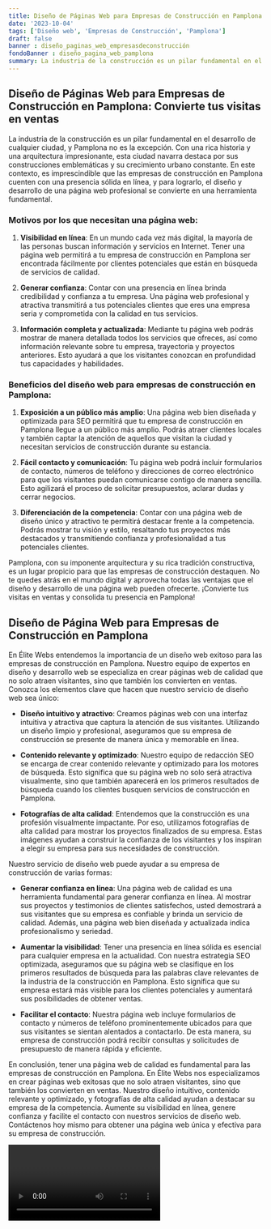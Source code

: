 ```yaml
---
title: Diseño de Páginas Web para Empresas de Construcción en Pamplona
date: '2023-10-04'
tags: ['Diseño web', 'Empresas de Construcción', 'Pamplona']
draft: false
banner : diseño_paginas_web_empresasdeconstrucción
fondoBanner : diseño_pagina_web_pamplona
summary: La industria de la construcción es un pilar fundamental en el desarrollo de cualquier ciudad, y Pamplona no es la excepción. Con una rica historia y una arquitectura impresionante, esta ciudad navarra destaca por sus construcciones emblemáticas y su crecimiento urbano constante. En este contexto, es imprescindible que las empresas de construcción en Pamplona cuenten con una presencia sólida en línea, y para lograrlo, el diseño y desarrollo de una página web profesional se convierte en una herramienta fundamental.
---
```


## Diseño de Páginas Web para Empresas de Construcción en Pamplona: Convierte tus visitas en ventas

La industria de la construcción es un pilar fundamental en el desarrollo de cualquier ciudad, y Pamplona no es la excepción. Con una rica historia y una arquitectura impresionante, esta ciudad navarra destaca por sus construcciones emblemáticas y su crecimiento urbano constante. En este contexto, es imprescindible que las empresas de construcción en Pamplona cuenten con una presencia sólida en línea, y para lograrlo, el diseño y desarrollo de una página web profesional se convierte en una herramienta fundamental.

### Motivos por los que necesitan una página web:

1. **Visibilidad en línea**: En un mundo cada vez más digital, la mayoría de las personas buscan información y servicios en Internet. Tener una página web permitirá a tu empresa de construcción en Pamplona ser encontrada fácilmente por clientes potenciales que están en búsqueda de servicios de calidad.

2. **Generar confianza**: Contar con una presencia en línea brinda credibilidad y confianza a tu empresa. Una página web profesional y atractiva transmitirá a tus potenciales clientes que eres una empresa seria y comprometida con la calidad en tus servicios.

3. **Información completa y actualizada**: Mediante tu página web podrás mostrar de manera detallada todos los servicios que ofreces, así como información relevante sobre tu empresa, trayectoria y proyectos anteriores. Esto ayudará a que los visitantes conozcan en profundidad tus capacidades y habilidades.

### Beneficios del diseño web para empresas de construcción en Pamplona:

1. **Exposición a un público más amplio**: Una página web bien diseñada y optimizada para SEO permitirá que tu empresa de construcción en Pamplona llegue a un público más amplio. Podrás atraer clientes locales y también captar la atención de aquellos que visitan la ciudad y necesitan servicios de construcción durante su estancia.

2. **Fácil contacto y comunicación**: Tu página web podrá incluir formularios de contacto, números de teléfono y direcciones de correo electrónico para que los visitantes puedan comunicarse contigo de manera sencilla. Esto agilizará el proceso de solicitar presupuestos, aclarar dudas y cerrar negocios.

3. **Diferenciación de la competencia**: Contar con una página web de diseño único y atractivo te permitirá destacar frente a la competencia. Podrás mostrar tu visión y estilo, resaltando tus proyectos más destacados y transmitiendo confianza y profesionalidad a tus potenciales clientes.

Pamplona, con su imponente arquitectura y su rica tradición constructiva, es un lugar propicio para que las empresas de construcción destaquen. No te quedes atrás en el mundo digital y aprovecha todas las ventajas que el diseño y desarrollo de una página web pueden ofrecerte. ¡Convierte tus visitas en ventas y consolida tu presencia en Pamplona!

<GifSeo />

<Cta />

## Diseño de Página Web para Empresas de Construcción en Pamplona

En Élite Webs entendemos la importancia de un diseño web exitoso para las empresas de construcción en Pamplona. Nuestro equipo de expertos en diseño y desarrollo web se especializa en crear páginas web de calidad que no solo atraen visitantes, sino que también los convierten en ventas. Conozca los elementos clave que hacen que nuestro servicio de diseño web sea único:

- **Diseño intuitivo y atractivo**: Creamos páginas web con una interfaz intuitiva y atractiva que captura la atención de sus visitantes. Utilizando un diseño limpio y profesional, aseguramos que su empresa de construcción se presente de manera única y memorable en línea.

- **Contenido relevante y optimizado**: Nuestro equipo de redacción SEO se encarga de crear contenido relevante y optimizado para los motores de búsqueda. Esto significa que su página web no solo será atractiva visualmente, sino que también aparecerá en los primeros resultados de búsqueda cuando los clientes busquen servicios de construcción en Pamplona.

- **Fotografías de alta calidad**: Entendemos que la construcción es una profesión visualmente impactante. Por eso, utilizamos fotografías de alta calidad para mostrar los proyectos finalizados de su empresa. Estas imágenes ayudan a construir la confianza de los visitantes y los inspiran a elegir su empresa para sus necesidades de construcción.

Nuestro servicio de diseño web puede ayudar a su empresa de construcción de varias formas:

- **Generar confianza en línea**: Una página web de calidad es una herramienta fundamental para generar confianza en línea. Al mostrar sus proyectos y testimonios de clientes satisfechos, usted demostrará a sus visitantes que su empresa es confiable y brinda un servicio de calidad. Además, una página web bien diseñada y actualizada indica profesionalismo y seriedad.

- **Aumentar la visibilidad**: Tener una presencia en línea sólida es esencial para cualquier empresa en la actualidad. Con nuestra estrategia SEO optimizada, aseguramos que su página web se clasifique en los primeros resultados de búsqueda para las palabras clave relevantes de la industria de la construcción en Pamplona. Esto significa que su empresa estará más visible para los clientes potenciales y aumentará sus posibilidades de obtener ventas.

- **Facilitar el contacto**: Nuestra página web incluye formularios de contacto y números de teléfono prominentemente ubicados para que sus visitantes se sientan alentados a contactarlo. De esta manera, su empresa de construcción podrá recibir consultas y solicitudes de presupuesto de manera rápida y eficiente.

En conclusión, tener una página web de calidad es fundamental para las empresas de construcción en Pamplona. En Élite Webs nos especializamos en crear páginas web exitosas que no solo atraen visitantes, sino que también los convierten en ventas. Nuestro diseño intuitivo, contenido relevante y optimizado, y fotografías de alta calidad ayudan a destacar su empresa de la competencia. Aumente su visibilidad en línea, genere confianza y facilite el contacto con nuestros servicios de diseño web. Contáctenos hoy mismo para obtener una página web única y efectiva para su empresa de construcción.

<Video />

<CtaBot job='Empresas de Construcción' city='Pamplona'/>

<Gmaps query='Pamplona+españa+maps' />